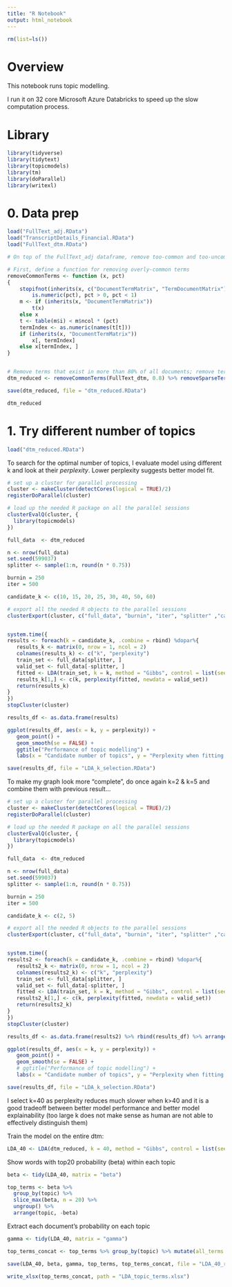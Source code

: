 ```yaml
---
title: "R Notebook"
output: html_notebook
---
```


```r
rm(list=ls())
```

# Overview

This notebook runs topic modelling.

I run it on 32 core Microsoft Azure Databricks to speed up the slow computation process.

# Library

```r
library(tidyverse)
library(tidytext)
library(topicmodels)
library(tm)
library(doParallel)
library(writexl)
```

# 0. Data prep

```r
load("FullText_adj.RData")
load("TranscriptDetails_Financial.RData")
load("FullText_dtm.RData")
```

```r
# On top of the FullText_adj dataframe, remove too-common and too-uncommon words

# First, define a function for removing overly-common terms
removeCommonTerms <- function (x, pct) 
{
    stopifnot(inherits(x, c("DocumentTermMatrix", "TermDocumentMatrix")), 
        is.numeric(pct), pct > 0, pct < 1)
    m <- if (inherits(x, "DocumentTermMatrix")) 
        t(x)
    else x
    t <- table(m$i) < m$ncol * (pct)
    termIndex <- as.numeric(names(t[t]))
    if (inherits(x, "DocumentTermMatrix")) 
        x[, termIndex]
    else x[termIndex, ]
}


# Remove terms that exist in more than 80% of all documents; remove terms that exist only in less than 0.1% of all documents
dtm_reduced <- removeCommonTerms(FullText_dtm, 0.8) %>% removeSparseTerms(sparse = 0.999)

save(dtm_reduced, file = "dtm_reduced.RData")

dtm_reduced
```

# 1. Try different number of topics

```r
load("dtm_reduced.RData")
```

To search for the optimal number of topics, I evaluate model using different k and look at their *perplexity*. Lower perplexity suggests better model fit.

```r
# set up a cluster for parallel processing
cluster <- makeCluster(detectCores(logical = TRUE)/2)
registerDoParallel(cluster)

# load up the needed R package on all the parallel sessions
clusterEvalQ(cluster, {
  library(topicmodels)
})

full_data  <- dtm_reduced

n <- nrow(full_data)
set.seed(599037)
splitter <- sample(1:n, round(n * 0.75))

burnin = 250
iter = 500

candidate_k <- c(10, 15, 20, 25, 30, 40, 50, 60)

# export all the needed R objects to the parallel sessions
clusterExport(cluster, c("full_data", "burnin", "iter", "splitter" ,"candidate_k"))


system.time({
results <- foreach(k = candidate_k, .combine = rbind) %dopar%{
   results_k <- matrix(0, nrow = 1, ncol = 2)
   colnames(results_k) <- c("k", "perplexity")
   train_set <- full_data[splitter, ]
   valid_set <- full_data[-splitter, ]
   fitted <- LDA(train_set, k = k, method = "Gibbs", control = list(seed = 599037, burnin = burnin, iter = iter))
   results_k[1,] <- c(k, perplexity(fitted, newdata = valid_set))
   return(results_k)
}
})
stopCluster(cluster)

results_df <- as.data.frame(results)

ggplot(results_df, aes(x = k, y = perplexity)) +
   geom_point() +
   geom_smooth(se = FALSE) +
   ggtitle("Performance of topic modelling") +
   labs(x = "Candidate number of topics", y = "Perplexity when fitting the trained model to the test set")
```

```r
save(results_df, file = "LDA_k_selection.RData")
```


To make my graph look more "complete", do once again k=2 & k=5 and combine them with previous result...
```r
# set up a cluster for parallel processing
cluster <- makeCluster(detectCores(logical = TRUE)/2)
registerDoParallel(cluster)

# load up the needed R package on all the parallel sessions
clusterEvalQ(cluster, {
  library(topicmodels)
})

full_data  <- dtm_reduced

n <- nrow(full_data)
set.seed(599037)
splitter <- sample(1:n, round(n * 0.75))

burnin = 250
iter = 500

candidate_k <- c(2, 5)

# export all the needed R objects to the parallel sessions
clusterExport(cluster, c("full_data", "burnin", "iter", "splitter" ,"candidate_k"))


system.time({
results2 <- foreach(k = candidate_k, .combine = rbind) %dopar%{
   results2_k <- matrix(0, nrow = 1, ncol = 2)
   colnames(results2_k) <- c("k", "perplexity")
   train_set <- full_data[splitter, ]
   valid_set <- full_data[-splitter, ]
   fitted <- LDA(train_set, k = k, method = "Gibbs", control = list(seed = 599037, burnin = burnin, iter = iter))
   results2_k[1,] <- c(k, perplexity(fitted, newdata = valid_set))
   return(results2_k)
}
})
stopCluster(cluster)

results_df <- as.data.frame(results2) %>% rbind(results_df) %>% arrange(k)

ggplot(results_df, aes(x = k, y = perplexity)) +
   geom_point() +
   geom_smooth(se = FALSE) +
   # ggtitle("Performance of topic modelling") +
   labs(x = "Candidate number of topics", y = "Perplexity when fitting the trained model to the test set")
```

```r
save(results_df, file = "LDA_k_selection.RData")
```

I select k=40 as perplexity reduces much slower when k>40 and it is a good tradeoff between better model performance and better model explainability (too large k does not make sense as human are not able to effectively distinguish them)

Train the model on the entire dtm:
```r
LDA_40 <- LDA(dtm_reduced, k = 40, method = "Gibbs", control = list(seed = 599037, burnin = burnin, iter = iter))
```

Show words with top20 probability (beta) within each topic
```r
beta <- tidy(LDA_40, matrix = "beta")

top_terms <- beta %>%
  group_by(topic) %>%
  slice_max(beta, n = 20) %>%
  ungroup() %>%
  arrange(topic, -beta)

```

Extract each document's probability on each topic
```r
gamma <- tidy(LDA_40, matrix = "gamma")
```

```r
top_terms_concat <- top_terms %>% group_by(topic) %>% mutate(all_terms = paste(term, collapse = ", ")) %>% select(topic, all_terms) %>% distinct(topic, .keep_all = T)
```

```r
save(LDA_40, beta, gamma, top_terms, top_terms_concat, file = "LDA_40_result.RData")
```

```r
write_xlsx(top_terms_concat, path = "LDA_topic_terms.xlsx")
```

